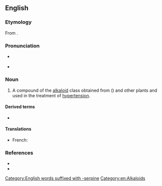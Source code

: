{{also|réserpine}}
==English==
{{wikipedia}}

===Etymology===
From {{af|en|Rauvolfia serpentina|alt1=R(auvolfia) serp(entina)|lang1=mul|-ine}}.

===Pronunciation===
* {{a|RP}} {{IPA|en|/ɹɪˈsɜː.piːn/}}
* {{a|GA}} {{IPA|en|/ɹɪˈsɝːˌpiːn/}}

===Noun===
{{en-noun|~}}

# {{lb|en|organic compound|pharmaceutical drug}} A compound of the [[alkaloid]] class obtained from {{vern|Indian snakeroot}} ({{taxlink|Rauvolfia serpentina|species|ver=210107}}) and other plants and used in the treatment of [[hypertension]].

====Derived terms====
* {{l|en|-serpine}}

====Translations====
{{trans-top|alkaloid}}
* French: {{t+|fr|réserpine|f}}
{{trans-mid}}
{{trans-bottom}}

===References===
* {{R:Lexico}}
* {{R:Merriam-Webster Online}}

[[Category:English words suffixed with -serpine]]
[[Category:en:Alkaloids]]